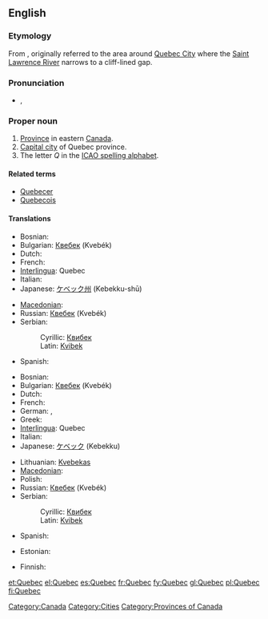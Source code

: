 {{also|Québec}}
==English==
{{wikipedia}}

===Etymology===
From {{etyl|alq}} {{term|kepék||(it) narrows|lang=alq}}, originally referred to the area around [[w:Quebec City|Quebec City]] where the [[w:Saint Lawrence River|Saint Lawrence River]] narrows to a cliff-lined gap.

===Pronunciation===
* {{a|UK}} {{IPA|/ˌkwəˈbɛk/}}, {{SAMPA|/%kw@"bEk/}}

===Proper noun===
{{en-proper noun}}

# [[province|Province]] in eastern [[Canada]].
# [[capital city|Capital city]] of Quebec province.
# The letter ''Q'' in the [[ICAO spelling alphabet]].

====Related terms====
* [[Quebecer]]
* [[Quebecois]]

====Translations====
{{trans-top|province}}
* Bosnian: {{t-|bs|Kvibek|m}}
* Bulgarian: [[Квебек]] (Kvebék) {{m}}
* Dutch: {{t-|nl|Quebec}}
* French: {{t+|fr|Québec|m}}
* [[Interlingua]]: Quebec
* Italian: {{t-|it|Quebec|m}}
* Japanese: [[ケベック州]] (Kebekku-shū)
{{trans-mid}}
* [[Macedonian]]: {{t|mk|Квебек|m|tr=Kvébek|sc=Cyrl|xs=Macedonian}}
* Russian: [[Квебек]] (Kvebék) {{m}}
* Serbian:
*: Cyrillic: [[Квибек#Serbian|Квибек]] {{m}}
*: Latin: [[Kvibek#Serbian|Kvibek]] {{m}}
* Spanish: {{t+|es|Quebec|m}}
{{trans-bottom}}

{{trans-top|city}}
* Bosnian: {{t-|bs|Kvibek|m}}
* Bulgarian: [[Квебек]] (Kvebék) {{m}}
* Dutch: {{t-|nl|Quebec}}
* French: {{t+|fr|Québec|m}}
* German: {{t-|de|Quebec|n}}, {{t+|de|Québec|n}}
* Greek: {{t+|el|Κεμπέκ|sc=Grek}}
* [[Interlingua]]: Quebec
* Italian: {{t-|it|Quebec|m}}
* Japanese: [[ケベック]] (Kebekku)
{{trans-mid}}
* Lithuanian: [[Kvebekas]] {{m}}
* [[Macedonian]]: {{t|mk|Квебек|m|tr=Kvébek|sc=Cyrl|xs=Macedonian}}
* Polish: {{t-|de|Quebec|m}}
* Russian: [[Квебек]] (Kvebék) {{m}}
* Serbian:
*: Cyrillic: [[Квибек#Serbian|Квибек]] {{m}}
*: Latin: [[Kvibek#Serbian|Kvibek]] {{m}}
* Spanish: {{t+|es|Quebec|m}}
{{trans-bottom}}

{{trans-top|the letter "Q"}}
* Estonian: {{t-|et|Quebec}}
{{trans-mid}}
* Finnish: {{t|fi|kuu}}
{{trans-bottom}}

[[Category:Canada]]
[[Category:Cities]]
[[Category:Provinces of Canada]]

[[et:Quebec]]
[[el:Quebec]]
[[es:Quebec]]
[[fr:Quebec]]
[[fy:Quebec]]
[[gl:Quebec]]
[[pl:Quebec]]
[[fi:Quebec]]